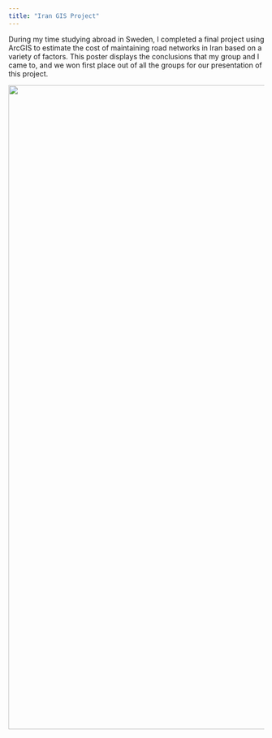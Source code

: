 ```yaml
---
title: "Iran GIS Project"
---
```


During my time studying abroad in Sweden, I completed a final project using ArcGIS to estimate the cost of maintaining road networks in Iran based on a variety of factors. This poster displays the conclusions that my group and I came to, and we won first place out of all the groups for our presentation of this project.

![](images/Group12_FinalPoster.jpg){fig-align="left" width="1268"}
